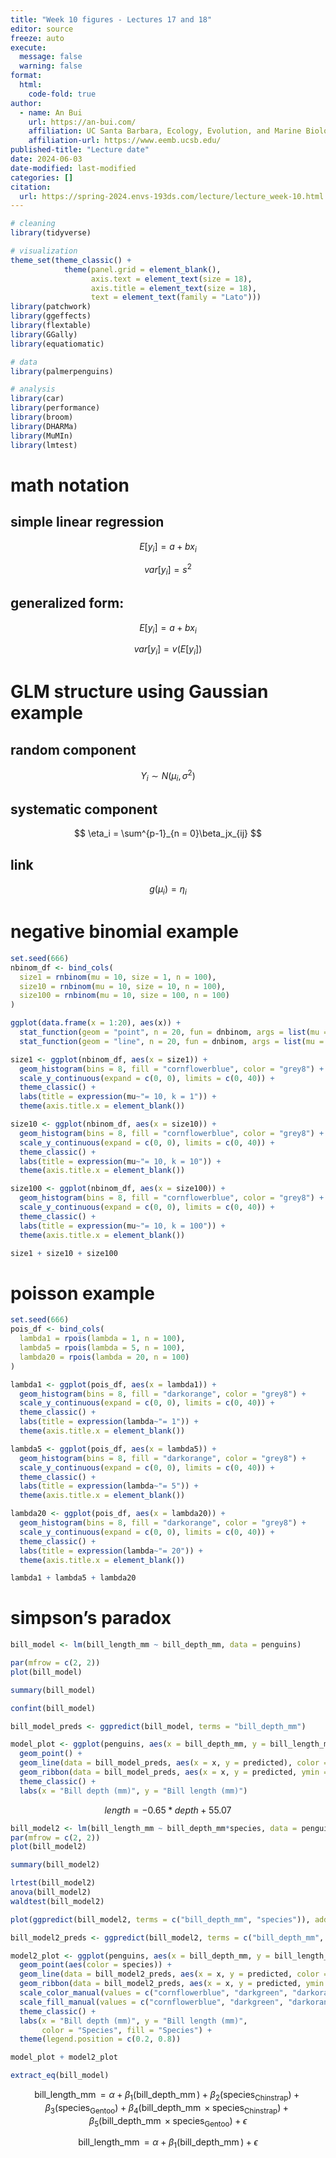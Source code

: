 ```yaml
---
title: "Week 10 figures - Lectures 17 and 18"
editor: source
freeze: auto
execute:
  message: false
  warning: false
format:
  html: 
    code-fold: true
author:
  - name: An Bui
    url: https://an-bui.com/
    affiliation: UC Santa Barbara, Ecology, Evolution, and Marine Biology
    affiliation-url: https://www.eemb.ucsb.edu/
published-title: "Lecture date"
date: 2024-06-03
date-modified: last-modified
categories: []
citation:
  url: https://spring-2024.envs-193ds.com/lecture/lecture_week-10.html
---
```


```r
# cleaning
library(tidyverse)

# visualization
theme_set(theme_classic() +
            theme(panel.grid = element_blank(),
                  axis.text = element_text(size = 18),
                  axis.title = element_text(size = 18),
                  text = element_text(family = "Lato")))
library(patchwork)
library(ggeffects)
library(flextable)
library(GGally)
library(equatiomatic)

# data
library(palmerpenguins)

# analysis
library(car)
library(performance)
library(broom)
library(DHARMa)
library(MuMIn)
library(lmtest)
```

# math notation

## simple linear regression

$$
E[y_i] = a + bx_i
$$

$$
var[y_i] = s^2
$$

## generalized form:

$$
E[y_i] = a + bx_i
$$

$$
var[y_i] = v(E[y_i])
$$

# GLM structure using Gaussian example

## random component

$$
Y_i \sim N(\mu_i, \sigma^2)
$$

## systematic component

$$
\eta_i = \sum^{p-1}_{n = 0}\beta_jx_{ij}
$$

## link

$$
g(\mu_i) = \eta_i
$$

# negative binomial example

```r
set.seed(666)
nbinom_df <- bind_cols(
  size1 = rnbinom(mu = 10, size = 1, n = 100),
  size10 = rnbinom(mu = 10, size = 10, n = 100),
  size100 = rnbinom(mu = 10, size = 100, n = 100)
)

ggplot(data.frame(x = 1:20), aes(x)) +
  stat_function(geom = "point", n = 20, fun = dnbinom, args = list(mu = 4, x = 5), size = 2) +
  stat_function(geom = "line", n = 20, fun = dnbinom, args = list(mu = 4, x = 5))

size1 <- ggplot(nbinom_df, aes(x = size1)) +
  geom_histogram(bins = 8, fill = "cornflowerblue", color = "grey8") +
  scale_y_continuous(expand = c(0, 0), limits = c(0, 40)) +
  theme_classic() +
  labs(title = expression(mu~"= 10, k = 1")) +
  theme(axis.title.x = element_blank())

size10 <- ggplot(nbinom_df, aes(x = size10)) +
  geom_histogram(bins = 8, fill = "cornflowerblue", color = "grey8") +
  scale_y_continuous(expand = c(0, 0), limits = c(0, 40)) +
  theme_classic() +
  labs(title = expression(mu~"= 10, k = 10")) +
  theme(axis.title.x = element_blank())

size100 <- ggplot(nbinom_df, aes(x = size100)) +
  geom_histogram(bins = 8, fill = "cornflowerblue", color = "grey8") +
  scale_y_continuous(expand = c(0, 0), limits = c(0, 40)) +
  theme_classic() +
  labs(title = expression(mu~"= 10, k = 100")) +
  theme(axis.title.x = element_blank())

size1 + size10 + size100

```

# poisson example

```r
set.seed(666)
pois_df <- bind_cols(
  lambda1 = rpois(lambda = 1, n = 100),
  lambda5 = rpois(lambda = 5, n = 100),
  lambda20 = rpois(lambda = 20, n = 100)
)

lambda1 <- ggplot(pois_df, aes(x = lambda1)) +
  geom_histogram(bins = 8, fill = "darkorange", color = "grey8") +
  scale_y_continuous(expand = c(0, 0), limits = c(0, 40)) +
  theme_classic() +
  labs(title = expression(lambda~"= 1")) +
  theme(axis.title.x = element_blank())

lambda5 <- ggplot(pois_df, aes(x = lambda5)) +
  geom_histogram(bins = 8, fill = "darkorange", color = "grey8") +
  scale_y_continuous(expand = c(0, 0), limits = c(0, 40)) +
  theme_classic() +
  labs(title = expression(lambda~"= 5")) +
  theme(axis.title.x = element_blank())

lambda20 <- ggplot(pois_df, aes(x = lambda20)) +
  geom_histogram(bins = 8, fill = "darkorange", color = "grey8") +
  scale_y_continuous(expand = c(0, 0), limits = c(0, 40)) +
  theme_classic() +
  labs(title = expression(lambda~"= 20")) +
  theme(axis.title.x = element_blank())

lambda1 + lambda5 + lambda20
```


# simpson's paradox



```r
bill_model <- lm(bill_length_mm ~ bill_depth_mm, data = penguins)

par(mfrow = c(2, 2))
plot(bill_model)

summary(bill_model)

confint(bill_model)

bill_model_preds <- ggpredict(bill_model, terms = "bill_depth_mm")

model_plot <- ggplot(penguins, aes(x = bill_depth_mm, y = bill_length_mm)) +
  geom_point() +
  geom_line(data = bill_model_preds, aes(x = x, y = predicted), color = "blue", linewidth = 2) +
  geom_ribbon(data = bill_model_preds, aes(x = x, y = predicted, ymin = conf.low, ymax = conf.high), alpha = 0.2) +
  theme_classic() +
  labs(x = "Bill depth (mm)", y = "Bill length (mm)")
```

$$
length = -0.65*depth + 55.07
$$

```r
bill_model2 <- lm(bill_length_mm ~ bill_depth_mm*species, data = penguins)
par(mfrow = c(2, 2))
plot(bill_model2)

summary(bill_model2)

lrtest(bill_model2)
anova(bill_model2)
waldtest(bill_model2)

plot(ggpredict(bill_model2, terms = c("bill_depth_mm", "species")), add.data = TRUE)

bill_model2_preds <- ggpredict(bill_model2, terms = c("bill_depth_mm", "species"))

model2_plot <- ggplot(penguins, aes(x = bill_depth_mm, y = bill_length_mm)) +
  geom_point(aes(color = species)) +
  geom_line(data = bill_model2_preds, aes(x = x, y = predicted, color = group), linewidth = 2) +
  geom_ribbon(data = bill_model2_preds, aes(x = x, y = predicted, ymin = conf.low, ymax = conf.high, fill = group), alpha = 0.2) +
  scale_color_manual(values = c("cornflowerblue", "darkgreen", "darkorange")) +
  scale_fill_manual(values = c("cornflowerblue", "darkgreen", "darkorange")) +
  theme_classic() +
  labs(x = "Bill depth (mm)", y = "Bill length (mm)",
       color = "Species", fill = "Species") +
  theme(legend.position = c(0.2, 0.8))

model_plot + model2_plot

extract_eq(bill_model)

```


$$
\operatorname{bill\_length\_mm} = \alpha + \beta_{1}(\operatorname{bill\_depth\_mm}) + \beta_{2}(\operatorname{species}_{\operatorname{Chinstrap}}) + \beta_{3}(\operatorname{species}_{\operatorname{Gentoo}}) + \beta_{4}(\operatorname{bill\_depth\_mm} \times \operatorname{species}_{\operatorname{Chinstrap}}) + \beta_{5}(\operatorname{bill\_depth\_mm} \times \operatorname{species}_{\operatorname{Gentoo}}) + \epsilon
$$

$$
\operatorname{bill\_length\_mm} = \alpha + \beta_{1}(\operatorname{bill\_depth\_mm}) + \epsilon 
$$





